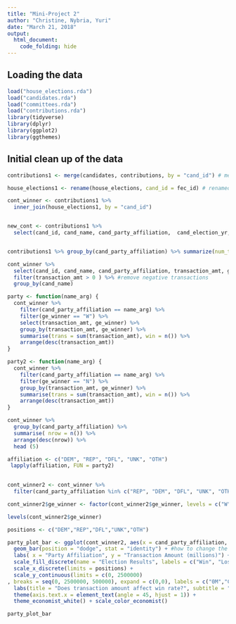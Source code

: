 ```yaml
---
title: "Mini-Project 2"
author: "Christine, Nybria, Yuri"
date: "March 21, 2018"
output:
  html_document:
    code_folding: hide
--- 
```



## Loading the data
```r
load("house_elections.rda")
load("candidates.rda")
load("committees.rda")
load("contributions.rda")
library(tidyverse)
library(dplyr)
library(ggplot2)
library(ggthemes)
```

## Initial clean up of the data 
```r
contributions1 <- merge(candidates, contributions, by = "cand_id") # merged the candidate dataframe and contribution dataframe by the cand_id to see the name of the candidate

house_elections1 <- rename(house_elections, cand_id = fec_id) # renamed the row 

cont_winner <- contributions1 %>%
  inner_join(house_elections1, by = "cand_id") 


new_cont <- contributions1 %>%
  select(cand_id, cand_name, cand_party_affiliation,  cand_election_yr, cand_office_state , name, transaction_amt) # there are a lot of contributions to the same representative. 


contributions1 %>% group_by(cand_party_affiliation) %>% summarize(num_type = n()) %>% arrange(desc(num_type)) %>% head(4)

cont_winner %>%
  select(cand_id, cand_name, cand_party_affiliation, transaction_amt, ge_winner) %>%
  filter(transaction_amt > 0 ) %>% #remove negative transactions
  group_by(cand_name)

party <- function(name_arg) {
  cont_winner %>%
    filter(cand_party_affiliation == name_arg) %>%
    filter(ge_winner == "W") %>%
    select(transaction_amt, ge_winner) %>%
    group_by(transaction_amt, ge_winner) %>%
    summarise(trans = sum(transaction_amt), win = n()) %>%
    arrange(desc(transaction_amt))
}

party2 <- function(name_arg) {
  cont_winner %>%
    filter(cand_party_affiliation == name_arg) %>%
    filter(ge_winner == "N") %>%
    group_by(transaction_amt, ge_winner) %>%
    summarise(trans = sum(transaction_amt), win = n()) %>%
    arrange(desc(transaction_amt))
}  

cont_winner %>%
  group_by(cand_party_affiliation) %>%
  summarise( nrow = n()) %>%
  arrange(desc(nrow)) %>%
  head (5)

affiliation <- c("DEM", "REP", "DFL", "UNK", "OTH")
 lapply(affiliation, FUN = party2)
  

cont_winner2 <- cont_winner %>%
  filter(cand_party_affiliation %in% c("REP", "DEM", "DFL", "UNK", "OTH"))

```

```r
cont_winner2$ge_winner <- factor(cont_winner2$ge_winner, levels = c("W", "N"))

levels(cont_winner2$ge_winner)
```

```r
positions <- c("DEM","REP","DFL","UNK","OTH")

party_plot_bar <- ggplot(cont_winner2, aes(x = cand_party_affiliation, y = transaction_amt, fill = ge_winner)) +
  geom_bar(position = "dodge", stat = "identity") + #how to change the bar - change the factor levels so that we can change the order in a list
  labs( x = "Party Affiliation", y = "Transaction Amount (millions)") + 
  scale_fill_discrete(name = "Election Results", labels = c("Win", "Lose")) +
  scale_x_discrete(limits = positions) +
  scale_y_continuous(limits = c(0, 2500000)
, breaks = seq(0, 2500000, 500000), expand = c(0,0), labels = c("0M","0.5M","1M","1.5M","2M","2.5M")) + 
  labs(title = "Does transaction amount affect win rate?", subtitle = "Exploring the relationship between contributions and election results") +
  theme(axis.text.x = element_text(angle = 45, hjust = 1)) +
  theme_economist_white() + scale_color_economist()

party_plot_bar
```


